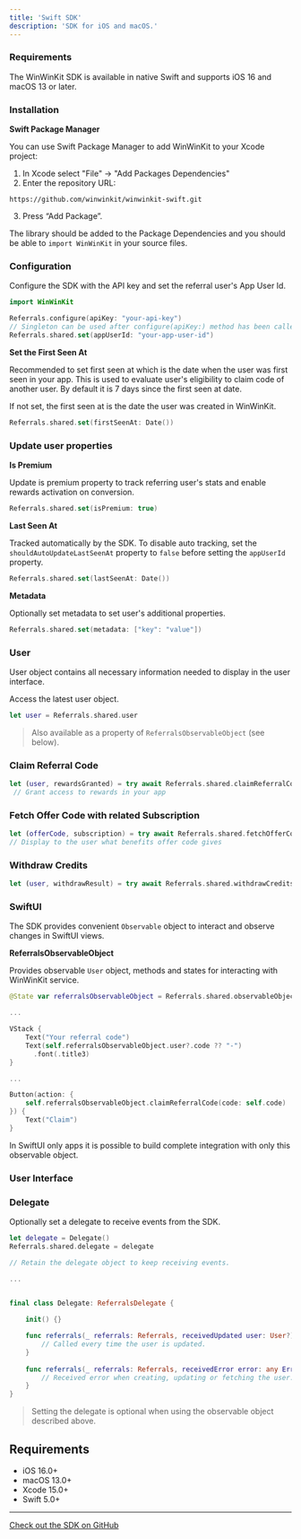 ```yaml
---
title: 'Swift SDK'
description: 'SDK for iOS and macOS.'
---
```



### Requirements

The WinWinKit SDK is available in native Swift and supports iOS 16 and macOS 13 or later. 

### Installation

**Swift Package Manager**

You can use Swift Package Manager to add WinWinKit to your Xcode project:

1. In Xcode select "File" -> "Add Packages Dependencies" 
2. Enter the repository URL:

```
https://github.com/winwinkit/winwinkit-swift.git
```

3. Press “Add Package”. 

The library should be added to the Package Dependencies and you should be able to `import WinWinKit` in your source files.

### Configuration

Configure the SDK with the API key and set the referral user's App User Id.

```swift
import WinWinKit

Referrals.configure(apiKey: "your-api-key")
// Singleton can be used after configure(apiKey:) method has been called.
Referrals.shared.set(appUserId: "your-app-user-id")
```

**Set the First Seen At**

Recommended to set first seen at which is the date when the user was first seen in your app.
This is used to evaluate user's eligibility to claim code of another user. By default it is 7 days since the first seen at date. 

If not set, the first seen at is the date the user was created in WinWinKit.

```swift
Referrals.shared.set(firstSeenAt: Date())
```

### Update user properties

**Is Premium**

Update is premium property to track referring user's stats and enable rewards activation on conversion.

```swift
Referrals.shared.set(isPremium: true)
```

**Last Seen At**

Tracked automatically by the SDK. To disable auto tracking, set the `shouldAutoUpdateLastSeenAt` property to `false` before setting the `appUserId` property.

```swift
Referrals.shared.set(lastSeenAt: Date())
```

**Metadata**

Optionally set metadata to set user's additional properties.

```swift
Referrals.shared.set(metadata: ["key": "value"])
```

### User

User object contains all necessary information needed to display in the user interface.

Access the latest user object.

```swift
let user = Referrals.shared.user
```

> Also available as a property of `ReferralsObservableObject` (see below).

### Claim Referral Code

```swift
let (user, rewardsGranted) = try await Referrals.shared.claimReferralCode(code: "XYZ123")
 // Grant access to rewards in your app
```

### Fetch Offer Code with related Subscription

```swift
let (offerCode, subscription) = try await Referrals.shared.fetchOfferCode(offerCodeId: "1234-5678")
// Display to the user what benefits offer code gives
```

### Withdraw Credits
```swift
let (user, withdrawResult) = try await Referrals.shared.withdrawCredits(key: "extra-levels", amount: 5)
```

### SwiftUI

The SDK provides convenient `Observable` object to interact and observe changes in SwiftUI views.

**ReferralsObservableObject**

Provides observable `User` object, methods and states for interacting with WinWinKit service.

```swift
@State var referralsObservableObject = Referrals.shared.observableObject

...

VStack {
    Text("Your referral code")
    Text(self.referralsObservableObject.user?.code ?? "-")
      .font(.title3)
}

...

Button(action: {
    self.referralsObservableObject.claimReferralCode(code: self.code)
}) {
    Text("Claim")
}
```

<Tip>
In SwiftUI only apps it is possible to build complete integration with only this observable object.
</Tip>

### User Interface

<SDKNoUIWarning />

### Delegate

Optionally set a delegate to receive events from the SDK.

```swift
let delegate = Delegate()
Referrals.shared.delegate = delegate

// Retain the delegate object to keep receiving events.

...


final class Delegate: ReferralsDelegate {
    
    init() {}

    func referrals(_ referrals: Referrals, receivedUpdated user: User?) {
        // Called every time the user is updated.
    }
    
    func referrals(_ referrals: Referrals, receivedError error: any Error) {
        // Received error when creating, updating or fetching the user.
    }
}

```

> Setting the delegate is optional when using the observable object described above.

## Requirements

- iOS 16.0+
- macOS 13.0+
- Xcode 15.0+
- Swift 5.0+

---

[Check out the SDK on GitHub](https://github.com/winwinkit/winwinkit-swift)